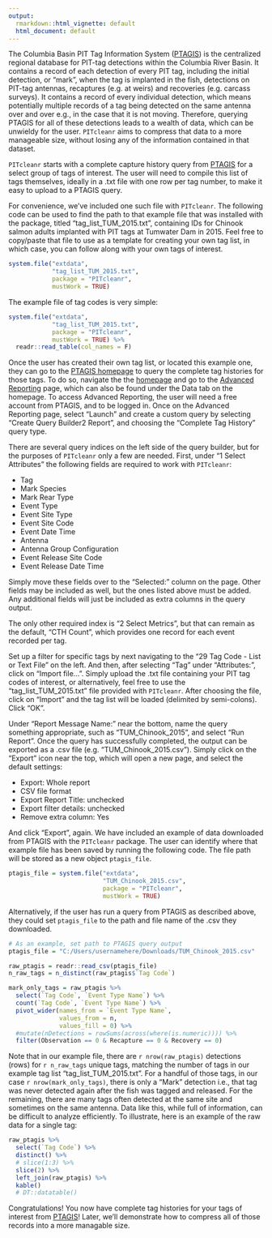 ```yaml
---
output:
  rmarkdown::html_vignette: default
  html_document: default
---
```


The Columbia Basin PIT Tag Information System ([PTAGIS](https://ptagis.org/)) is the centralized regional database for PIT-tag detections within the Columbia River Basin. It contains a record of each detection of every PIT tag, including the initial detection, or "mark", when the tag is implanted in the fish, detections on PIT-tag antennas, recaptures (e.g. at weirs) and recoveries (e.g. carcass surveys). It contains a record of every individual detection, which means potentially multiple records of a tag being detected on the same antenna over and over e.g., in the case that it is not moving. Therefore, querying PTAGIS for all of these detections leads to a wealth of data, which can be unwieldy for the user. `PITcleanr` aims to compress that data to a more manageable size, without losing any of the information contained in that dataset. 

`PITcleanr` starts with a complete capture history query from [PTAGIS](https://ptagis.org/) for a select group of tags of interest. The user will need to compile this list of tags themselves, ideally in a .txt file with one row per tag number, to make it easy to upload to a PTAGIS query. 

For convenience, we've included one such file with `PITcleanr`. The following code can be used to find the path to that example file that was installed with the package, titled "tag_list_TUM_2015.txt", containing IDs for Chinook salmon adults implanted with PIT tags at Tumwater Dam in 2015. Feel free to copy/paste that file to use as a template for creating your own tag list, in which case, you can follow along with your own tags of interest.

```r
system.file("extdata", 
            "tag_list_TUM_2015.txt", 
            package = "PITcleanr",
            mustWork = TRUE)
```

The example file of tag codes is very simple:

```r
system.file("extdata", 
            "tag_list_TUM_2015.txt", 
            package = "PITcleanr",
            mustWork = TRUE) %>%
  readr::read_table(col_names = F)
```

Once the user has created their own tag list, or located this example one, they can go to the [PTAGIS homepage](https:://www.ptagis/org) to query the complete tag histories for those tags. To do so, navigate the the [homepage](https:://www.ptagis/org) and go to the [Advanced Reporting](https://www.ptagis.org/data/advanced-reporting) page, which can also be found under the Data tab on the homepage. To access Advanced Reporting, the user will need a free account from PTAGIS, and to be logged in. Once on the Advanced Reporting page, select "Launch" and create a custom query by selecting "Create Query Builder2 Report", and choosing the "Complete Tag History" query type.  

There are several query indices on the left side of the query builder, but for the purposes of `PITcleanr` only a few are needed. First, under "1 Select Attributes" the following fields are required to work with `PITcleanr`:

* Tag
* Mark Species
* Mark Rear Type
* Event Type
* Event Site Type
* Event Site Code
* Event Date Time
* Antenna
* Antenna Group Configuration
* Event Release Site Code
* Event Release Date Time

Simply move these fields over to the "Selected:" column on the page. Other fields may be included as well, but the ones listed above must be added. Any additional fields will just be included as extra columns in the query output. 

The only other required index is "2 Select Metrics", but that can remain as the default, "CTH Count", which provides one record for each event recorded per tag.

Set up a filter for specific tags by next navigating to the "29 Tag Code - List or Text File" on the left. And then, after selecting "Tag" under "Attributes:", click on "Import file...". Simply upload the .txt file containing your PIT tag codes of interest, or alternatively, feel free to use the "tag_list_TUM_2015.txt" file provided with `PITcleanr`. After choosing the file, click on "Import" and the tag list will be loaded (delimited by semi-colons). Click "OK". 

Under "Report Message Name:" near the bottom, name the query something appropriate, such as "TUM_Chinook_2015", and select "Run Report". Once the query has successfully completed, the output can be exported as a .csv file (e.g. "TUM_Chinook_2015.csv"). Simply click on the "Export" icon near the top, which will open a new page, and select the default settings:

* Export: Whole report
* CSV file format
* Export Report Title: unchecked
* Export filter details: unchecked
* Remove extra column: Yes

And click "Export", again. We have included an example of data downloaded from PTAGIS with the `PITcleanr` package. The user can identify where that example file has been saved by running the following code. The file path will be stored as a new object `ptagis_file`.

```r
ptagis_file = system.file("extdata", 
                          "TUM_Chinook_2015.csv", 
                          package = "PITcleanr",
                          mustWork = TRUE)
```

Alternatively, if the user has run a query from PTAGIS as described above, they could set `ptagis_file` to the path and file name of the .csv they downloaded.

```r
# As an example, set path to PTAGIS query output
ptagis_file = "C:/Users/usernamehere/Downloads/TUM_Chinook_2015.csv"

```

```r
raw_ptagis = readr::read_csv(ptagis_file)
n_raw_tags = n_distinct(raw_ptagis$`Tag Code`)

mark_only_tags = raw_ptagis %>%
  select(`Tag Code`, `Event Type Name`) %>%
  count(`Tag Code`, `Event Type Name`) %>%
  pivot_wider(names_from = `Event Type Name`,
              values_from = n,
              values_fill = 0) %>%
  #mutate(nDetections = rowSums(across(where(is.numeric)))) %>%
  filter(Observation == 0 & Recapture == 0 & Recovery == 0)

```

Note that in our example file, there are `r nrow(raw_ptagis)` detections (rows) for `r n_raw_tags` unique tags, matching the number of tags in our example tag list "tag_list_TUM_2015.txt". For a handful of those tags, in our case `r nrow(mark_only_tags)`, there is only a "Mark" detection i.e., that tag was never detected again after the fish was tagged and released. For the remaining, there are many tags often detected at the same site and sometimes on the same antenna. Data like this, while full of information, can be difficult to analyze efficiently. To illustrate, here is an example of the raw data for a single tag:

```r
raw_ptagis %>%
  select(`Tag Code`) %>%
  distinct() %>%
  # slice(1:3) %>%
  slice(2) %>%
  left_join(raw_ptagis) %>%
  kable()
  # DT::datatable()

```

Congratulations! You now have complete tag histories for your tags of interest from [PTAGIS](https:://www.ptagis/org)! Later, we'll demonstrate how to compress all of those records into a more managable size. 
